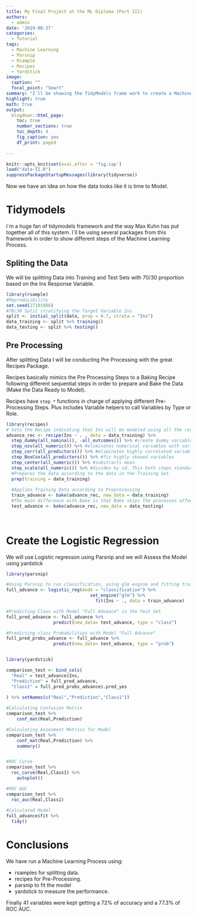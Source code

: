 ```yaml
---
title: My Final Project at the ML Diploma (Part III)
authors: 
  - admin
date: '2019-08-27'
categories:
  - Tutorial
tags:
  - Machine Learning
  - Parsnip
  - Rsample
  - Recipes
  - Yardstick
image:
  caption: ""
  focal_point: "Smart"
summary: "I´ll be showing the TidyModels frame work to create a Machine Learning Model"
highlight: true
math: true
output:
  blogdown::html_page:
    toc: true
    number_sections: true
    toc_depth: 4
    fig_caption: yes
    df_print: paged
    
---
```


```r
knitr::opts_knit$set(eval.after = 'fig.cap')
load("data-II.R")
suppressPackageStartupMessages(library(tidyverse))
```

Now we have an idea on how the data looks like it is time to Model.

# Tidymodels

I´m a huge fan of tidymodels framework and the way Max Kuhn has put together all of this system. I´ll be using several packages from this framework in order to show different steps of the Machine Learning Process.

## Spliting the Data

We will be splitting Data into Training and Test Sets with 70/30 proportion based on the Ins Response Variable.

```r
library(rsample)
#Reproducibility
set.seed(27101986)
#70/30 Split stratifying the Target Variable Ins
split <- initial_split(data, prop = 0.7, strata = "Ins")
data_training <- split %>% training()
data_testing <- split %>% testing()

```

## Pre Processing

After splitting Data I will be conducting Pre Processing with the great Recipes Package. 

Recipes basically mimics the Pre Processing Steps to a Baking Recipe following different sequential steps in order to prepare and Bake the Data (Make the Data Ready to Model).

Recipes have `step_*` functions in charge of applying different Pre-Processing Steps. Plus includes Variable helpers to call Variables by Type or Role.

```r
library(recipes)
# Sets the Recipe indicating that Ins will be modeled using all the rest of the variables
advance_rec <- recipe(Ins ~ . , data = data_training) %>%
  step_dummy(all_nominal(), -all_outcomes()) %>% #create dummy variables for all categorical variables excepting the Ins Variable
  step_nzv(all_numeric()) %>% #eliminates numerical variables with variance near to zero
  step_corr(all_predictors()) %>% #eliminates highly correlated variables
  step_BoxCox(all_predictors()) %>% #fix highly skewed variables
  step_center(all_numeric()) %>% #substracts mean
  step_scale(all_numeric()) %>% #divides by sd. This both steps standardize the variables
  #Prepares the data according to the data in the Training Set
  prep(training = data_training)
  
  #Applies Training Data according to Preprocessing
  train_advance <- bake(advance_rec, new_data = data_training)
  #The main difference with Bake is that Bake skips the processes affecting the outcome variable, suh as resamples, logs transform, etc. 
  test_advance <- bake(advance_rec, new_data = data_testing)
  
 
```

# Create the Logistic Regression

We will use Logistic regresson using Parsnip and we will Assess the Model using yardstick


```r

library(parsnip)

#Using Parsnip to run classification, using glm engine and fitting train data already pre-processed
full_advance <- logistic_reg(mode = "classification") %>%
                                set_engine("glm") %>%
                                  fit(Ins ~ ., data = train_advance)

#Predicting Class with Model "Full Advance" in the Test Set
full_pred_advance <- full_advance %>%
                  predict(new_data= test_advance, type = "class")

#Predicting class Probabilities with Model "Full Advance"
full_pred_probs_advance <- full_advance %>%
                  predict(new_data= test_advance, type = "prob")


library(yardstick)

comparison_test <- bind_cols(
  "Real" = test_advance$Ins,
  "Prediction" = full_pred_advance,
  "Class1" = full_pred_probs_advance$.pred_yes
  
) %>% setNames(c("Real","Prediction","Class1"))

#Calculating Confusion Matrix
comparison_test %>% 
    conf_mat(Real,Prediction)

#Calculating Assesment Metrics for Model
comparison_test %>% 
    conf_mat(Real,Prediction) %>%
    summary()


#ROC Curve
comparison_test %>%
  roc_curve(Real,Class1) %>%
    autoplot()

#ROC AUC
comparison_test %>%
  roc_auc(Real,Class1)
  
#Calculated Model
full_advance$fit %>%
  tidy() 

```

# Conclusions

We have run a Machine Learning Process using:

* rsamples for splitting data.
* recipes for Pre-Processing.
* parsnip to fit the model
* yardstick to measure the performance.

Finally 41 variables were kept getting a 72% of accuracy and a 77.3% of ROC AUC.

